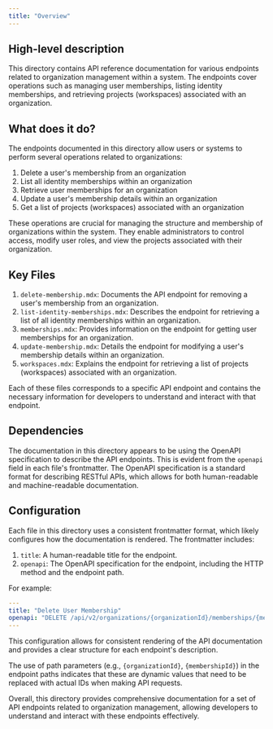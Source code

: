 ```yaml
---
title: "Overview"
---
```


## High-level description
This directory contains API reference documentation for various endpoints related to organization management within a system. The endpoints cover operations such as managing user memberships, listing identity memberships, and retrieving projects (workspaces) associated with an organization.

## What does it do?
The endpoints documented in this directory allow users or systems to perform several operations related to organizations:

1. Delete a user's membership from an organization
2. List all identity memberships within an organization
3. Retrieve user memberships for an organization
4. Update a user's membership details within an organization
5. Get a list of projects (workspaces) associated with an organization

These operations are crucial for managing the structure and membership of organizations within the system. They enable administrators to control access, modify user roles, and view the projects associated with their organization.

## Key Files
1. `delete-membership.mdx`: Documents the API endpoint for removing a user's membership from an organization.
2. `list-identity-memberships.mdx`: Describes the endpoint for retrieving a list of all identity memberships within an organization.
3. `memberships.mdx`: Provides information on the endpoint for getting user memberships for an organization.
4. `update-membership.mdx`: Details the endpoint for modifying a user's membership details within an organization.
5. `workspaces.mdx`: Explains the endpoint for retrieving a list of projects (workspaces) associated with an organization.

Each of these files corresponds to a specific API endpoint and contains the necessary information for developers to understand and interact with that endpoint.

## Dependencies
The documentation in this directory appears to be using the OpenAPI specification to describe the API endpoints. This is evident from the `openapi` field in each file's frontmatter. The OpenAPI specification is a standard format for describing RESTful APIs, which allows for both human-readable and machine-readable documentation.

## Configuration
Each file in this directory uses a consistent frontmatter format, which likely configures how the documentation is rendered. The frontmatter includes:

1. `title`: A human-readable title for the endpoint.
2. `openapi`: The OpenAPI specification for the endpoint, including the HTTP method and the endpoint path.

For example:

```yaml
---
title: "Delete User Membership"
openapi: "DELETE /api/v2/organizations/{organizationId}/memberships/{membershipId}"
---
```

This configuration allows for consistent rendering of the API documentation and provides a clear structure for each endpoint's description.

The use of path parameters (e.g., `{organizationId}`, `{membershipId}`) in the endpoint paths indicates that these are dynamic values that need to be replaced with actual IDs when making API requests.

Overall, this directory provides comprehensive documentation for a set of API endpoints related to organization management, allowing developers to understand and interact with these endpoints effectively.